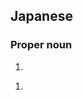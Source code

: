 ==Japanese==
{{ja-kanjitab|石|渡}}

===Proper noun===
{{ja-pos|いしわた|proper}}

# {{surname|lang=ja|sort=いしわた}}

{{ja-pos|いしわたり|proper}}

# {{surname|lang=ja|sort=いしわたり}}